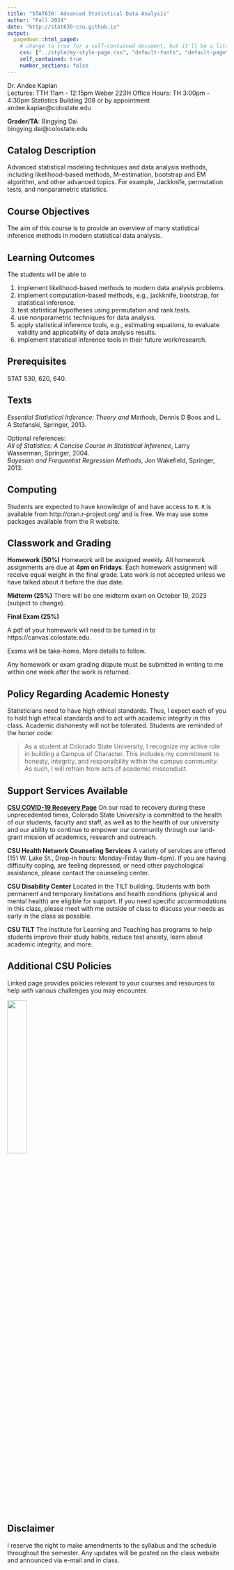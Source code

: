 ```yaml
---
title: "STAT630: Advanced Statistical Data Analysis"
author: "Fall 2024"
date: "http://stat630-csu.github.io"
output:
  pagedown::html_paged:
    # change to true for a self-contained document, but it'll be a litte slower for Pandoc to render
    css: ["../style/my-style-page.css", "default-fonts", "default-page", "default"]
    self_contained: true
    number_sections: false
---
```


Dr. Andee Kaplan  
Lectures: TTH 11am - 12:15pm Weber 223H 
Office Hours: TH 3:00pm - 4:30pm Statistics Building 208 or by appointment  
andee.kaplan@colostate.edu

**Grader/TA**: Bingying Dai  
bingying.dai@colostate.edu

## Catalog Description

Advanced statistical modeling techniques and data analysis methods, including likelihood-based methods, M-estimation, bootstrap and EM algorithm, and other advanced topics. For example, Jackknife, permutation tests, and nonparametric statistics.

## Course Objectives

The aim of this course is to provide an overview of many statistical inference methods in modern statistical data analysis.

## Learning Outcomes

The students will be able to

1. implement likelihood-based methods to modern data analysis problems.
2. implement computation-based methods, e.g., jackknife, bootstrap, for statistical inference.
3. test statistical hypotheses using permutation and rank tests.
4. use nonparametric techniques for data analysis.
5. apply statistical inference tools, e.g., estimating equations, to evaluate validity and applicability
of data analysis results.
6. implement statistical inference tools in their future work/research.

## Prerequisites

STAT 530, 620, 640.

## Texts

*Essential Statistical Inference: Theory and Methods*, Dennis D Boos and L. A Stefanski, Springer, 2013.

Optional references:  
*All of Statistics: A Concise Course in Statistical Inference*, Larry Wasserman, Springer, 2004.  
*Bayesian and Frequentist Regression Methods*, Jon Wakefield, Springer, 2013.

## Computing

Students are expected to have knowledge of and have access to `R`. `R` is available from http://cran.r-project.org/ and is free. We may use some packages available from the R website.

## Classwork and Grading

**Homework (50%)** Homework will be assigned weekly. All homework assignments are due at **4pm on Fridays**. Each homework assignment will receive equal weight in the final grade. Late work is not accepted unless we have talked about it before the due date.

**Midterm (25%)** There will be one midterm exam on October 19, 2023 (subject to change). 

**Final Exam (25%)** 

A pdf of your homework will need to be turned in to https://canvas.colostate.edu.

Exams will be take-home. More details to follow.

Any homework or exam grading dispute must be submitted in writing to me within one week after the work is returned.

## Policy Regarding Academic Honesty

Statisticians need to have high ethical standards. Thus, I expect each of you to hold high ethical standards and to act with academic integrity in this class. Academic dishonesty will not be tolerated. Students are reminded of the honor code:

 > As a student at Colorado State University, I recognize my active role in building a Campus of Character. This includes my commitment to honesty, integrity, and responsibility within the campus community. As such, I will refrain from acts of academic misconduct.

## Support Services Available

[**CSU COVID-19 Recovery Page**](https://covidrecovery.colostate.edu) On our road to recovery during these unprecedented times, Colorado State University is committed to the health of our students, faculty and staff, as well as to the health of our university and our ability to continue to empower our community through our land-grant mission of academics, research and outreach.

**CSU Health Network Counseling Services** A variety of services are offered (151 W. Lake St., Drop-in hours: Monday-Friday 9am-4pm). If you are having difficulty coping, are feeling depressed, or need other psychological assistance, please contact the counseling center.

**CSU Disability Center** Located in the TILT building. Students with both permanent and temporary limitations and health conditions (physical and mental health) are eligible for support. If you need specific accommodations in this class, please meet with me outside of class to discuss your needs as early in the class as possible.

**CSU TILT** The Institute for Learning and Teaching has programs to help students improve their study habits, reduce test anxiety, learn about academic integrity, and more.

## Additional CSU Policies

Linked page provides policies relevant to your courses and resources to help with various challenges you may encounter.

![](../images/QRCodeSyllabusResources.png){ width=30% }

## Disclaimer

I reserve the right to make amendments to the syllabus and the schedule throughout the semester. Any updates will be posted on the class website and announced via e-mail and in class.

